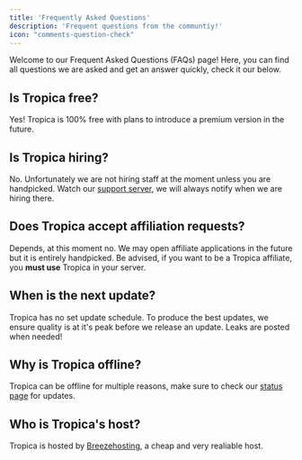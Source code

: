 ```yaml
---
title: 'Frequently Asked Questions'
description: 'Frequent questions from the communtiy!'
icon: "comments-question-check"
---
```


Welcome to our Frequent Asked Questions (FAQs) page! Here, you can find all questions we are asked and get an answer quickly, check it our below.

## Is Tropica free?
Yes! Tropica is 100% free with plans to introduce a premium version in the future.

## Is Tropica hiring?
No. Unfortunately we are not hiring staff at the moment unless you are handpicked. 
<Tip> Watch our [support server](https://discord.gg/8XScx8MNfE), we will always notify when we are hiring there. </Tip>

## Does Tropica accept affiliation requests?
Depends, at this moment no. We may open affiliate applications in the future but it is entirely handpicked.
<Warning> Be advised, if you want to be a Tropica affiliate, you **must use** Tropica in your server. </Warning>

## When is the next update?
Tropica has no set update schedule. To produce the best updates, we ensure quality is at it's peak before we release an update. Leaks are posted when needed!

## Why is Tropica offline?
Tropica can be offline for multiple reasons, make sure to check our [status page](https://uptime.tropicabot.xyz) for updates.

## Who is Tropica's host?
Tropica is hosted by [Breezehosting](https://breezehost.xyz), a cheap and very realiable host. 

